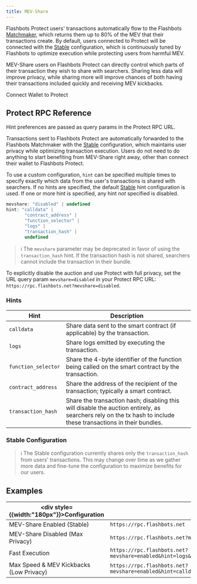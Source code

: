 ```yaml
---
title: MEV-Share
---
```



Flashbots Protect users' transactions automatically flow to the Flashbots [Matchmaker](/flashbots-mev-share/overview#what-is-a-matchmaker), which returns them up to 80% of the MEV that their transactions create. By default, users connected to Protect will be connected with the [Stable](/flashbots-protect/rpc/mev-share#stable-configuration) configuration, which is continuously tuned by Flashbots to optimize execution while protecting users from harmful MEV.

MEV-Share users on Flashbots Protect can directly control which parts of their transaction they wish to share with searchers. Sharing less data will improve privacy, while sharing more will improve chances of both having their transactions included quickly and receiving MEV kickbacks.

<ProtectButton>Connect Wallet to Protect</ProtectButton>

## Protect RPC Reference

Hint preferences are passed as query params in the Protect RPC URL.

Transactions sent to Flashbots Protect are automatically forwarded to the Flashbots Matchmaker with the [Stable](/flashbots-protect/rpc/mev-share#stable-configuration) configuration, which maintains user privacy while optimizing transaction execution. Users do not need to do anything to start benefiting from MEV-Share right away, other than connect their wallet to Flashbots Protect.

To use a custom configuration, `hint` can be specified multiple times to specify exactly which data from the user's transactions is shared with searchers. If no hints are specified, the default [Stable](/flashbots-protect/rpc/mev-share#stable-configuration) hint configuration is used. If one or more hint is specified, any hint _not_ specified is disabled.

```js
mevshare: "disabled" | undefined
hint: "calldata" |
       "contract_address" |
       "function_selector" |
       "logs" |
       "transaction_hash" |
       undefined
```

> :information_source: The `mevshare` parameter may be deprecated in favor of using the `transaction_hash` hint. If the transaction hash is not shared, searchers cannot include the transaction in their bundle.

To explicitly disable the auction and use Protect with full privacy, set the URL query param `mevshare=disabled` in your Protect RPC URL: `https://rpc.flashbots.net?mevshare=disabled`.

### Hints

| Hint | Description |
| - | - |
| `calldata` | Share data sent to the smart contract (if applicable) by the transaction. |
| `logs` | Share logs emitted by executing the transaction. |
| `function_selector` | Share the 4-byte identifier of the function being called on the smart contract by the transaction. |
| `contract_address` | Share the address of the recipient of the transaction; typically a smart contract. |
| `transaction_hash` | Share the transaction hash; disabling this will disable the auction entirely, as searchers rely on the tx hash to include these transactions in their bundles. |

### Stable Configuration

> :information_source: The Stable configuration currently shares only the `transaction_hash` from users' transactions. This may change over time as we gather more data and fine-tune the configuration to maximize benefits for our users.

## Examples

| <div style={{width:"180px"}}>Configuration</div>  | Flashbots Protect RPC URL |
| - | - |
| MEV-Share Enabled (Stable) | `https://rpc.flashbots.net` |
| MEV-Share Disabled (Max Privacy) | `https://rpc.flashbots.net?mevshare=disabled` |
| Fast Execution | `https://rpc.flashbots.net?mevshare=enabled&hint=logs&hint=function_selector&hint=contract_address&hint=transaction_hash` |
| Max Speed & MEV Kickbacks (Low Privacy) | `https://rpc.flashbots.net?mevshare=enabled&hint=calldata&hint=logs&hint=function_selector&hint=contract_address&hint=transaction_hash` |
